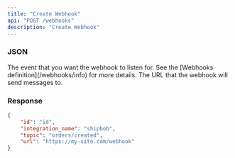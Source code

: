```yaml
---
title: "Create Webhook"
api: "POST /webhooks"
description: "Create Webhook"
---
```


<Snippet file="headers.mdx" />

### JSON

<ParamField body="topic" type="string" required>
  The event that you want the webhook to listen for.
  See the [Webhooks definition](/webhooks/info) for more details.
</ParamField>

<ParamField body="url" type="string" required>
  The URL that the webhook will send messages to.
</ParamField>

### Response

<Snippet file="webhook.mdx" />

<ResponseExample>

```json Response
{
    "id": "id",
    "integration_name": "shipbob",
    "topic": "orders/created",
    "url": "https://my-site.com/webhook"
}
```

</ResponseExample>

